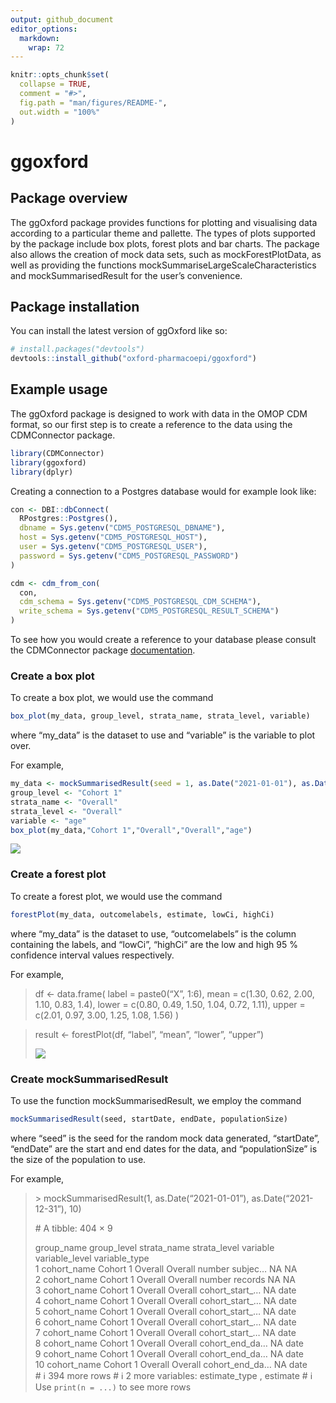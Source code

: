 ```yaml
---
output: github_document
editor_options: 
  markdown: 
    wrap: 72
---
```


<!-- README.md is generated from README.Rmd. Please edit that file -->

```r
knitr::opts_chunk$set(
  collapse = TRUE,
  comment = "#>",
  fig.path = "man/figures/README-",
  out.width = "100%"
)
```

# ggoxford

## Package overview

The ggOxford package provides functions for plotting and visualising
data according to a particular theme and pallette. The types of plots
supported by the package include box plots, forest plots and bar charts.
The package also allows the creation of mock data sets, such as
mockForestPlotData, as well as providing the functions
mockSummariseLargeScaleCharacteristics and mockSummarisedResult for the
user's convenience.

## Package installation

You can install the latest version of ggOxford like so:

``` r
# install.packages("devtools")
devtools::install_github("oxford-pharmacoepi/ggoxford")
```

## Example usage

The ggOxford package is designed to work with data in the OMOP CDM
format, so our first step is to create a reference to the data using the
CDMConnector package.

``` r
library(CDMConnector)
library(ggoxford)
library(dplyr)
```

Creating a connection to a Postgres database would for example look
like:

``` r
con <- DBI::dbConnect(
  RPostgres::Postgres(),
  dbname = Sys.getenv("CDM5_POSTGRESQL_DBNAME"),
  host = Sys.getenv("CDM5_POSTGRESQL_HOST"),
  user = Sys.getenv("CDM5_POSTGRESQL_USER"),
  password = Sys.getenv("CDM5_POSTGRESQL_PASSWORD")
)

cdm <- cdm_from_con(
  con,
  cdm_schema = Sys.getenv("CDM5_POSTGRESQL_CDM_SCHEMA"),
  write_schema = Sys.getenv("CDM5_POSTGRESQL_RESULT_SCHEMA")
)
```

To see how you would create a reference to your database please consult
the CDMConnector package
[documentation](https://darwin-eu.github.io/CDMConnector/articles/a04_DBI_connection_examples.html).

### Create a box plot

To create a box plot, we would use the command

``` r
box_plot(my_data, group_level, strata_name, strata_level, variable)
```

where "my_data" is the dataset to use and "variable" is the variable to
plot over.

For example,

``` r
my_data <- mockSummarisedResult(seed = 1, as.Date("2021-01-01"), as.Date("2021-12-31"), 100)
group_level <- "Cohort 1"
strata_name <- "Overall"
strata_level <- "Overall"
variable <- "age"
box_plot(my_data,"Cohort 1","Overall","Overall","age")
```

![](Box%20Plot.png)

### Create a forest plot

To create a forest plot, we would use the command

``` r
forestPlot(my_data, outcomelabels, estimate, lowCi, highCi)
```

where "my_data" is the dataset to use, "outcomelabels" is the column
containing the labels, and "lowCi", "highCi" are the low and high 95 %
confidence interval values respectively.

For example,

> df \<- data.frame( label = paste0("X", 1:6), mean = c(1.30, 0.62,
> 2.00, 1.10, 0.83, 1.4), lower = c(0.80, 0.49, 1.50, 1.04, 0.72, 1.11),
> upper = c(2.01, 0.97, 3.00, 1.25, 1.08, 1.56) )

> result \<- forestPlot(df, "label", "mean", "lower", "upper")
>
> ![](Forest%20plot.png)

### Create mockSummarisedResult

To use the function mockSummarisedResult, we employ the command

``` r
mockSummarisedResult(seed, startDate, endDate, populationSize)
```

where "seed" is the seed for the random mock data generated,
"startDate", "endDate" are the start and end dates for the data, and
"populationSize" is the size of the population to use.

For example,

> \> mockSummarisedResult(1, as.Date("2021-01-01"),
> as.Date("2021-12-31"), 10)
>
> \# A tibble: 404 × 9
>
> group_name group_level strata_name strata_level variable
> variable_level variable_type <chr> <chr> <chr> <chr> <chr> <chr>
> <chr>\
> 1 cohort_name Cohort 1 Overall Overall number subjec... NA NA\
> 2 cohort_name Cohort 1 Overall Overall number records NA NA\
> 3 cohort_name Cohort 1 Overall Overall cohort_start\_... NA date\
> 4 cohort_name Cohort 1 Overall Overall cohort_start\_... NA date\
> 5 cohort_name Cohort 1 Overall Overall cohort_start\_... NA date\
> 6 cohort_name Cohort 1 Overall Overall cohort_start\_... NA date\
> 7 cohort_name Cohort 1 Overall Overall cohort_start\_... NA date\
> 8 cohort_name Cohort 1 Overall Overall cohort_end_da... NA date\
> 9 cohort_name Cohort 1 Overall Overall cohort_end_da... NA date\
> 10 cohort_name Cohort 1 Overall Overall cohort_end_da... NA date\
> \# ℹ 394 more rows \# ℹ 2 more variables: estimate_type <chr>,
> estimate <chr> \# ℹ Use `print(n = ...)` to see more rows
